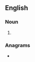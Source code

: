 {{also|fishpond|fish pond}}
==English==

===Noun===
{{en-noun}}

# {{alternative spelling of|en|fishpond}}

===Anagrams===
* {{anagrams|en|a=dfhinops|pondfish}}